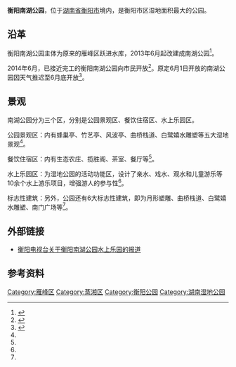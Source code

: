 {{Infobox park|park=衡阳南湖公园|image={{Location map |China Hunan| label=衡阳南湖公园 | label_size=60 | lat_deg=26| lat_min=51| lat_sec=12.0| lon_deg=112| lon_min=35| lon_sec=06.8| position=right | width= | float=center | caption=}}|image size=500px|alt=|caption=|type=湿地公园|location=[[衡阳市|衡阳市]][[蒸湘区|蒸湘区]]|coordinates={{Coord|26|51|12.0|N|112|35|06.8|E|region:CN|display=inline,title}}|size=2067公顷|opened=2014年6月|operator=|visitors=|status=全年开放|website=|}}
'''衡阳南湖公园'''，位于[[湖南省|湖南省]][[衡阳市|衡阳市]]境内，是衡阳市区湿地面积最大的公园。

== 沿革 ==
衡阳南湖公园主体为原来的雁峰区跃进水库，2013年6月起改建成南湖公园<ref>{{Cite news|url=http://www.hyyfq.gov.cn/main/yanfengzhengwu/xwzx1/yfyw/40d11373-557c-4958-944e-3bef916bec6f.shtml|title=衡阳市南湖公园正式开工|last=贾|first=君豪|date=2013年6月24日|work=雁峰区官方网站|accessdate=}}{{Dead link|date=2019年10月 |bot=InternetArchiveBot |fix-attempted=yes }}</ref>。

2014年6月，已接近完工的衡阳南湖公园向市民开放<ref name=":0">{{Cite news|url=http://www.e0734.com/html/2014/0323/334924.html|title=南湖公园工程量完成了70% 6月1日向市民开放|last=卢|first=幼莲|date=2014年3月23日|work=中国衡阳新闻网|accessdate=}}</ref>。原定6月1日开放的南湖公园因天气推迟至6月底开放<ref>{{Cite news|url=http://www.hydst.com/msxw/2014/05/20/23114027306.html|title=因天气原因 南湖公园推迟到六月底开放|last=王|first=文艳|date=2014年5月20日|work=衡阳广电网|accessdate=}}</ref>。

== 景观 ==
南湖公园分为三个区，分别是公园景观区、餐饮住宿区、水上乐园区。

公园景观区：内有蜂巢亭、竹艺亭、风波亭、曲桥栈道、白鹭嬉水雕塑等五大湿地景观<ref name=":0" />。

餐饮住宿区：内有生态农庄、揽胜阁、茶室、餐厅等<ref name=":0" />。

水上乐园区：为湿地公园的活动功能区，设计了亲水、戏水、观水和儿童游乐等10余个水上游乐项目，增强游人的参与性<ref name=":0" />。

标志性建筑：另外，公园还有6大标志性建筑，即为月形塑雕、曲桥栈道、白鹭嬉水雕塑、南门广场等<ref name=":0" />。

== 外部链接 ==
* [http://www.hydst.com/msxw/2015/04/30/22070736494.html 衡阳电视台关于衡阳南湖公园水上乐园的报道]

== 参考资料 ==
{{Reflist|2}}

{{衡阳公园}}
[[Category:雁峰区|Category:雁峰区]]
[[Category:蒸湘区|Category:蒸湘区]]
[[Category:衡阳公园|Category:衡阳公园]]
[[Category:湖南湿地公园|Category:湖南湿地公园]]